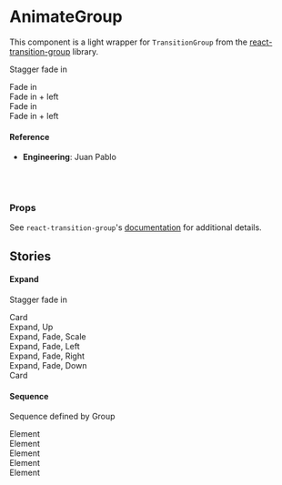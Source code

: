 
<Meta title="🛠 Utilities/Animation/AnimateGroup" component={AnimateGroup} />

# AnimateGroup

This component is a light wrapper for `TransitionGroup` from the [react-transition-group](https://github.com/reactjs/react-transition-group) library.

<Preview>
  <Story name="default">
    <div>
      <p>Stagger fade in</p>
      <AnimateGroup stagger>
        <Animate sequence="fade">
          <div>Fade in</div>
        </Animate>
        <Animate sequence="fade left">
          <div>Fade in + left</div>
        </Animate>
        <Animate sequence="fade">
          <div>Fade in</div>
        </Animate>
        <Animate sequence="fade left">
          <div>Fade in + left</div>
        </Animate>
      </AnimateGroup>
    </div>
  </Story>
</Preview>

#### Reference

- **Engineering**: Juan Pablo

<br />
<br />

### Props

<Props of={AnimateGroup} />

See `react-transition-group`'s [documentation](https://reactcommunity.org/react-transition-group/#TransitionGroup) for additional details.

## Stories

#### Expand

<Preview>
  <Story name="expand">
    <div>
      <p>Stagger fade in</p>
      <div style={{ margin: 'auto', width: '80%' }}>
        <Card>
          <div>Card</div>
        </Card>
        <AnimateGroup stagger>
          <Animate sequence="fade up">
            <Card>
              <div>Expand, Up</div>
            </Card>
          </Animate>
          <Animate sequence="expand fade scale">
            <Card>
              <div>Expand, Fade, Scale</div>
            </Card>
          </Animate>
          <Animate sequence="expand fade left">
            <Card>
              <div>Expand, Fade, Left</div>
            </Card>
          </Animate>
          <Animate sequence="expand fade right">
            <Card>
              <div>Expand, Fade, Right</div>
            </Card>
          </Animate>
          <Animate sequence="expand fade down">
            <Card>
              <div>Expand, Fade, Down</div>
            </Card>
          </Animate>
        </AnimateGroup>
        <Card>
          <div>Card</div>
        </Card>
      </div>
    </div>
  </Story>
</Preview>

#### Sequence

<Preview>
  <Story name="sequence">
    <div>
      <p>Sequence defined by Group</p>
      <AnimateGroup stagger sequence="fade left">
        <Animate>
          <div>Element</div>
        </Animate>
        <Animate>
          <div>Element</div>
        </Animate>
        <Animate>
          <div>Element</div>
        </Animate>
        <Animate>
          <div>Element</div>
        </Animate>
        <Animate>
          <div>Element</div>
        </Animate>
      </AnimateGroup>
    </div>
  </Story>
</Preview>
